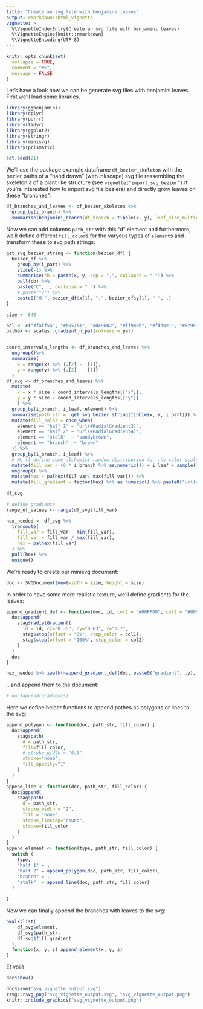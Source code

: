 ```yaml
---
title: "Create an svg file with benjamini leaves"
output: rmarkdown::html_vignette
vignette: >
  %\VignetteIndexEntry{Create an svg file with benjamini leaves}
  %\VignetteEngine{knitr::rmarkdown}
  %\VignetteEncoding{UTF-8}
---
```


```r
knitr::opts_chunk$set(
  collapse = TRUE,
  comment = "#>",
  message = FALSE
)
```

Let's have a look how we can be generate svg files with benjamini leaves. First we'll load some libraries.

```r
library(ggbenjamini)
library(dplyr)
library(purrr)
library(tidyr)
library(ggplot2)
library(stringr)
library(minisvg)
library(prismatic)

set.seed(21)
```


We'll use the package example dataframe `df_bezier_skeleton` with the bezier paths of a "hand drawn" (with inkscape) svg file ressembling the skeleton a of a plant like structure (see `vignette("import_svg_bezier")` if you're interested how to import svg file beziers) and directly grow leaves on these "branches":


```r
df_branches_and_leaves <- df_bezier_skeleton %>%
  group_by(i_branch) %>% 
  summarise(benjamini_branch(df_branch = tibble(x, y), leaf_size_multiplicator = 0.5, leaf_mean_dist_approx = 20, leaf_angle_dist = spark_norm(mean = 0, sd = 15)))

```


Now we can add columns `path_str` with this "d" element and furthermore, we'll
define different `fill_color`s for the varyous types of `element`s and
transform these to svg path strings:


```r
get_svg_bezier_string <- function(bezier_df) {
  bezier_df %>%
    group_by(i_part) %>%
    slice(-1) %>%
    summarise(cb = paste(x, y, sep = ",", collapse = " ")) %>%
    pull(cb) %>%
    paste("C", ., collapse = " ") %>% 
    # paste("Z") %>% 
    paste0("M ", bezier_df$x[1], ",", bezier_df$y[1], " ", .)
}
```



```r
size <- 640

pal <- c("#faff5a", "#b65151", "#de9602", "#ff980b", "#fdd021", "#5c9e3f", "#fef266", "#925e16")
palhex <- scales::gradient_n_pal(colours = pal)


coord_intervals_lengths <- df_branches_and_leaves %>% 
  ungroup()%>% 
  summarise(
    x = range(x) %>% {.[2] - .[1]}, 
    y = range(y) %>% {.[2] - .[1]}
  )
df_svg <- df_branches_and_leaves %>% 
  mutate(
    x = x * size / coord_intervals_lengths[["x"]],
    y = y * size / coord_intervals_lengths[["y"]]
    ) %>% 
  group_by(i_branch, i_leaf, element) %>% 
  summarise(path_str =  get_svg_bezier_string(tibble(x, y, i_part))) %>% 
  mutate(fill_color = case_when(
    element == "half 1" ~ "url(#RadialGradient3)",
    element == "half 2" ~ "url(#RadialGradient4)",
    element == "stalk"  ~ "sandybrown",
    element == "branch"  ~ "brown"
  )) %>%
  group_by(i_branch, i_leaf) %>%
  # We'll define some alchemist random distribution for the color scale later:
  mutate(fill_var = (6 * i_branch %>% as.numeric()) + i_leaf + sample(1:10, 1, TRUE)) %>%
  ungroup() %>% 
  mutate(hex = palhex(fill_var/ max(fill_var))) %>% 
  mutate(fill_gradient = factor(hex) %>% as.numeric() %>% paste0("url(#gradient", ., ")")) 
  
df_svg
```


```r
# define gradients
range_of_values <- range(df_svg$fill_var)

hex_needed <- df_svg %>% 
  transmute(
    fill_var = fill_var - min(fill_var),
    fill_var = fill_var / max(fill_var),
    hex = palhex(fill_var)
  ) %>% 
  pull(hex) %>% 
  unique()


```

We're ready to create our minisvg document:
```r
doc <- SVGDocument$new(width = size, height = size)
```

In order to have some more realistic texture, we'll define gradients for the leaves:
```r
append_gradient_def <- function(doc, id, col1 = "#00FF00", col2 = "#008000") {
  doc$append(
    stag$radialGradient(
      id = id, cx="0.35", cy="0.63", r="0.7",
      stag$stop(offset = "0%", stop_color = col1),
      stag$stop(offset = "100%", stop_color = col2)
    )
  )
  doc
}

hex_needed %>% iwalk(~append_gradient_def(doc, paste0("gradient", .y), .x, clr_darken(.x)))
```

...and append them to the document:
```r
# doc$append(gradients)
```

Here we define helper functions to append pathes as polygons or lines to the svg:

```r
append_polygon <- function(doc, path_str, fill_color) {
  doc$append(
    stag$path(
      d = path_str,
      fill=fill_color,
      # stroke_width = "0.5",
      stroke="none",
      fill_opacity="1"
    )
  )
}
append_line <- function(doc, path_str, fill_color) {
  doc$append(
    stag$path(
      d = path_str,
      stroke_width = "2",
      fill = "none",
      stroke_linecap="round",
      stroke=fill_color
    )
  )
}
append_element <- function(type, path_str, fill_color) {
  switch (
    type,
    "half 1" = ,
    "half 2" = append_polygon(doc, path_str, fill_color),
    "branch" = ,
    "stalk"  = append_line(doc, path_str, fill_color)
  )
  
}


```

Now we can finally append the branches with leaves to the svg:


```r
pwalk(list(
    df_svg$element,
    df_svg$path_str,
    df_svg$fill_gradient
  ),
  function(x, y, z) append_element(x, y, z)
)

```




Et voilà

```r
doc$show()
```

```r
doc$save("svg_vignette_output.svg")
rsvg::rsvg_png("svg_vignette_output.svg", "svg_vignette_output.png")
knitr::include_graphics("svg_vignette_output.png")
```

